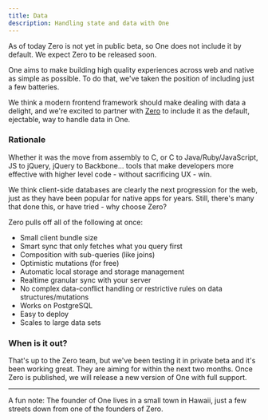 ```yaml
---
title: Data
description: Handling state and data with One
---
```


<Notice>
  As of today Zero is not yet in public beta, so One does not include it by default. We expect Zero to be released soon.
</Notice>

One aims to make building high quality experiences across web and native as simple as possible. To do that, we've taken the position of including just a few batteries.

We think a modern frontend framework should make dealing with data a delight, and we're excited to partner with [Zero](https://zerosync.dev) to include it as the default, ejectable, way to handle data in One.

<CardCol>
  <Card href="https://zerosync.dev" title="Visit the Zero site" />
</CardCol>

### Rationale

Whether it was the move from assembly to C, or C to Java/Ruby/JavaScript, JS to jQuery, jQuery to Backbone...  tools that make developers more effective with higher level code - without sacrificing UX - win.

We think client-side databases are clearly the next progression for the web, just as they have been popular for native apps for years. Still, there's many that done this, or have tried - why choose Zero?

Zero pulls off all of the following at once:

- Small client bundle size
- Smart sync that only fetches what you query first
- Composition with sub-queries (like joins)
- Optimistic mutations (for free)
- Automatic local storage and storage management
- Realtime granular sync with your server
- No complex data-conflict handling or restrictive rules on data structures/mutations
- Works on PostgreSQL
- Easy to deploy
- Scales to large data sets


### When is it out?

That's up to the Zero team, but we've been testing it in private beta and it's been working great. They are aiming for within the next two months. Once Zero is published, we will release a new version of One with full support.

---

<Notice>
  A fun note: The founder of One lives in a small town in Hawaii, just a few streets down from one of the founders of Zero.
</Notice>
